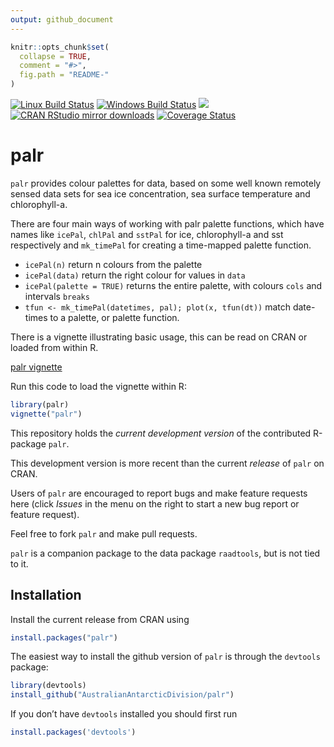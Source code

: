 ```yaml
---
output: github_document
---
```


<!-- README.md is generated from README.Rmd. Please edit that file -->

```r
knitr::opts_chunk$set(
  collapse = TRUE,
  comment = "#>",
  fig.path = "README-"
)
```


[![Linux Build Status](https://travis-ci.org/AustralianAntarcticDivision/palr.svg?branch=master)](https://travis-ci.org/AustralianAntarcticDivision/palr)
[![Windows Build Status](https://ci.appveyor.com/api/projects/status/github/mdsumner/palr?branch=master&svg=true)](https://ci.appveyor.com/project/mdsumner/palr)
[![](http://www.r-pkg.org/badges/version/palr)](http://www.r-pkg.org/pkg/palr)
[![CRAN RStudio mirror downloads](http://cranlogs.r-pkg.org/badges/palr)](http://www.r-pkg.org/pkg/palr)
[![Coverage Status](https://img.shields.io/codecov/c/github/AustralianAntarcticDivision/palr/master.svg)](https://codecov.io/github/AustralianAntarcticDivision/palr?branch=master)

# palr


`palr` provides colour palettes for data, based on some well known remotely sensed data sets for sea ice concentration, sea surface temperature and chlorophyll-a. 

There are four main ways of working with palr palette functions, which have names like `icePal`, `chlPal` and `sstPal` for ice, chlorophyll-a and sst respectively and  `mk_timePal` for creating a time-mapped palette function.  

* `icePal(n)` return n colours from the palette
* `icePal(data)` return the right colour for values in `data`
* `icePal(palette = TRUE)` returns the entire palette, with colours `cols` and intervals `breaks`
* `tfun <- mk_timePal(datetimes, pal); plot(x, tfun(dt))` match date-times to a palette, or palette function. 

There is a vignette illustrating basic usage, this can be read on CRAN or loaded from within R. 


[palr vignette](https://cloud.r-project.org/web/packages/palr/vignettes/palr.html)

Run this code to load the vignette within R: 

```R
library(palr)
vignette("palr")
```

This repository holds the _current development version_ of the contributed R-package `palr`.

This development version is more recent than the current *release* of `palr` on CRAN.

Users of `palr` are encouraged to report bugs and make feature
requests here (click *Issues* in the menu on the right to start a new bug report or feature request).

Feel free to fork `palr` and make pull requests. 

`palr`  is a companion package to the data  package `raadtools`, but is not tied to it. 

## Installation

Install the current release from CRAN using 

```R
install.packages("palr")
```
The easiest way to install the github version of `palr` is through the `devtools` package:

```R
library(devtools)
install_github("AustralianAntarcticDivision/palr")
```

If you don't have `devtools` installed you should first run

```R
install.packages('devtools')
```